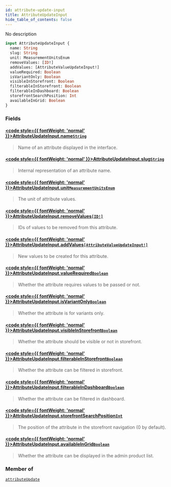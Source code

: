 ```yaml
---
id: attribute-update-input
title: AttributeUpdateInput
hide_table_of_contents: false
---
```








No description

```graphql
input AttributeUpdateInput {
  name: String
  slug: String
  unit: MeasurementUnitsEnum
  removeValues: [ID!]
  addValues: [AttributeValueUpdateInput!]
  valueRequired: Boolean
  isVariantOnly: Boolean
  visibleInStorefront: Boolean
  filterableInStorefront: Boolean
  filterableInDashboard: Boolean
  storefrontSearchPosition: Int
  availableInGrid: Boolean
}
```


### Fields

#### [<code style={{ fontWeight: 'normal' }}>AttributeUpdateInput.<b>name</b></code>](#)<Bullet />[`String`](../../../developer/api-reference/scalars/string) <Badge class="secondary" text="scalar"/>
> Name of an attribute displayed in the interface.
> 

#### [<code style={{ fontWeight: 'normal' }}>AttributeUpdateInput.<b>slug</b></code>](#)<Bullet />[`String`](../../../developer/api-reference/scalars/string) <Badge class="secondary" text="scalar"/>
> Internal representation of an attribute name.
> 

#### [<code style={{ fontWeight: 'normal' }}>AttributeUpdateInput.<b>unit</b></code>](#)<Bullet />[`MeasurementUnitsEnum`](../../../developer/api-reference/enums/measurement-units-enum) <Badge class="secondary" text="enum"/>
> The unit of attribute values.
> 

#### [<code style={{ fontWeight: 'normal' }}>AttributeUpdateInput.<b>removeValues</b></code>](#)<Bullet />[`[ID!]`](../../../developer/api-reference/scalars/id) <Badge class="secondary" text="list"/> <Badge class="secondary" text="scalar"/>
> IDs of values to be removed from this attribute.
> 

#### [<code style={{ fontWeight: 'normal' }}>AttributeUpdateInput.<b>addValues</b></code>](#)<Bullet />[`[AttributeValueUpdateInput!]`](../../../developer/api-reference/inputs/attribute-value-update-input) <Badge class="secondary" text="list"/> <Badge class="secondary" text="input"/>
> New values to be created for this attribute.
> 

#### [<code style={{ fontWeight: 'normal' }}>AttributeUpdateInput.<b>valueRequired</b></code>](#)<Bullet />[`Boolean`](../../../developer/api-reference/scalars/boolean) <Badge class="secondary" text="scalar"/>
> Whether the attribute requires values to be passed or not.
> 

#### [<code style={{ fontWeight: 'normal' }}>AttributeUpdateInput.<b>isVariantOnly</b></code>](#)<Bullet />[`Boolean`](../../../developer/api-reference/scalars/boolean) <Badge class="secondary" text="scalar"/>
> Whether the attribute is for variants only.
> 

#### [<code style={{ fontWeight: 'normal' }}>AttributeUpdateInput.<b>visibleInStorefront</b></code>](#)<Bullet />[`Boolean`](../../../developer/api-reference/scalars/boolean) <Badge class="secondary" text="scalar"/>
> Whether the attribute should be visible or not in storefront.
> 

#### [<code style={{ fontWeight: 'normal' }}>AttributeUpdateInput.<b>filterableInStorefront</b></code>](#)<Bullet />[`Boolean`](../../../developer/api-reference/scalars/boolean) <Badge class="secondary" text="scalar"/>
> Whether the attribute can be filtered in storefront.
> 

#### [<code style={{ fontWeight: 'normal' }}>AttributeUpdateInput.<b>filterableInDashboard</b></code>](#)<Bullet />[`Boolean`](../../../developer/api-reference/scalars/boolean) <Badge class="secondary" text="scalar"/>
> Whether the attribute can be filtered in dashboard.
> 

#### [<code style={{ fontWeight: 'normal' }}>AttributeUpdateInput.<b>storefrontSearchPosition</b></code>](#)<Bullet />[`Int`](../../../developer/api-reference/scalars/int) <Badge class="secondary" text="scalar"/>
> The position of the attribute in the storefront navigation (0 by default).
> 

#### [<code style={{ fontWeight: 'normal' }}>AttributeUpdateInput.<b>availableInGrid</b></code>](#)<Bullet />[`Boolean`](../../../developer/api-reference/scalars/boolean) <Badge class="secondary" text="scalar"/>
> Whether the attribute can be displayed in the admin product list.
> 



### Member of

[`attributeUpdate`](../../../developer/api-reference/mutations/attribute-update)  <Badge class="secondary" text="mutation"/>



